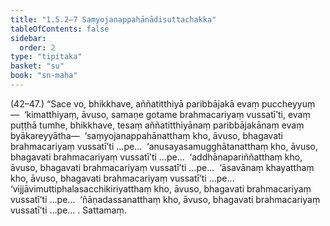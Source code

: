 ```yaml
---
title: "1.5.2–7 Saṃyojanappahānādisuttachakka"
tableOfContents: false
sidebar:
  order: 2
type: "tipitaka"
basket: "su"
book: "sn-maha"
---
```



<DynamicBreadcrumb />

<Paragraph type="center" book="sn-maha">
(42–47.)
</Paragraph>

<Paragraph number="148" book="sn-maha">
“Sace vo, bhikkhave, aññatitthiyā paribbājakā evaṃ puccheyyuṃ—  ‘kimatthiyaṃ, āvuso, samaṇe gotame brahmacariyaṃ vussatī’ti, evaṃ puṭṭhā tumhe, bhikkhave, tesaṃ aññatitthiyānaṃ paribbājakānaṃ evaṃ byākareyyātha—  ‘saṃyojanappahānatthaṃ kho, āvuso, bhagavati brahmacariyaṃ vussatī’ti …pe…  ‘anusayasamugghātanatthaṃ kho, āvuso, bhagavati brahmacariyaṃ vussatī’ti …pe…  ‘addhānapariññatthaṃ kho, āvuso, bhagavati brahmacariyaṃ vussatī’ti …pe…  ‘āsavānaṃ khayatthaṃ kho, āvuso, bhagavati brahmacariyaṃ vussatī’ti …pe…  ‘vijjāvimuttiphalasacchikiriyatthaṃ kho, āvuso, bhagavati brahmacariyaṃ vussatī’ti …pe…  ‘ñāṇadassanatthaṃ kho, āvuso, bhagavati brahmacariyaṃ vussatī’ti …pe… .

</Paragraph>

<Paragraph number="149" type="center" book="sn-maha">
Sattamaṃ.
</Paragraph>